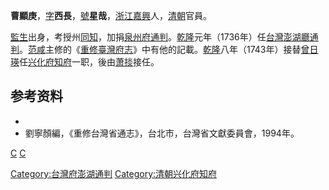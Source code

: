 '''曹顯庚'''，[[表字|字]]'''西長'''，[[號|號]]'''星哉'''，[[浙江|浙江]][[嘉興|嘉興]]人，[[清朝|清朝]]官員。

[[監生|監生]]出身，考授州[[同知|同知]]，加捐[[泉州府|泉州府]][[通判|通判]]。[[乾隆|乾隆]]元年（1736年）任[[台灣|台灣]][[澎湖廳|澎湖廳]][[通判|通判]]。[[范咸|范咸]]主修的《[[重修臺灣府志|重修臺灣府志]]》中有他的記載。[[乾隆|乾隆]]八年（1743年）接替[[曾曰瑛|曾日瑛]]任[[兴化府|兴化府]][[知府|知府]]一职，後由[[萧掞|萧掞]]接任。

==参考资料==
* {{cite book|author=编纂委员会  |title=《福建省情资料库》 |year=2001年 |publisher=福建省地方志编纂委员会 |location=福建 |isbn=}}
*劉寧顏編，《重修台灣省通志》，台北市，台灣省文獻委員會，1994年。

{{start box}}
{{s-off}}
{{s-before|[[周于仁|周-{于}-仁]]}}
{{s-title|[[澎湖|澎湖]][[通判|通判]]|1736年（乾隆元年）上任}}
{{s-after|[[胡格|胡格]]}}
{{s-before|蔡林}}
{{s-title|[[浯洲鹽場大使|浯洲鹽場大使]]|1741年（乾隆六年）上任}}
{{s-after|熊輔相}}
{{succession box|[[曾曰瑛|曾日瑛]]|[[萧掞|萧掞]]|[[兴化府|兴化府]][[知府|知府]]|[[乾隆|乾隆]]八年<br />（1743年）}}
{{end box}}

{{浙江人小作品}}

[[Category:台灣府澎湖通判|Category:台灣府澎湖通判]]
[[Category:清朝兴化府知府|Category:清朝兴化府知府]]
[[category:嘉兴人|C]]
[[category:曹姓|C]]